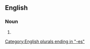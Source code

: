 ==English==

===Noun===
{{head|en|noun form}}

# {{plural of|en|savviness}}

[[Category:English plurals ending in "-es"]]